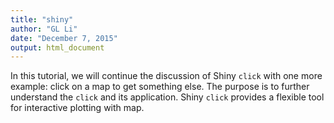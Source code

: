 ```yaml
---
title: "shiny"
author: "GL Li"
date: "December 7, 2015"
output: html_document
---
```

In this tutorial, we will continue the discussion of Shiny ``click``  with one more example: click on a map to get something else. The purpose is to further understand the ``click`` and its application. Shiny ``click`` provides a flexible tool for interactive plotting with map.
